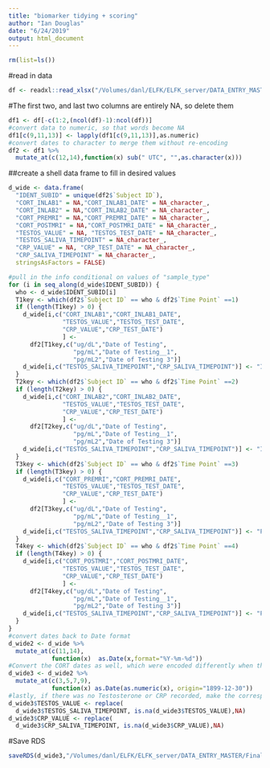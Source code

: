 ```yaml
---
title: "biomarker tidying + scoring"
author: "Ian Douglas"
date: "6/24/2019"
output: html_document
---
```

```r
rm(list=ls())
```
#read in data
```r
df <- readxl::read_xlsx("/Volumes/danl/ELFK/ELFK_server/DATA_ENTRY_MASTER/Finalized_copies_to_be_merged/biomarker_results.xlsx", col_names = TRUE)
```
#The first two, and last two columns are entirely NA, so delete them
```r
df1 <- df[-c(1:2,(ncol(df)-1):ncol(df))]
#convert data to numeric, so that words become NA
df1[c(9,11,13)] <- lapply(df1[c(9,11,13)],as.numeric)
#convert dates to character to merge them without re-encoding
df2 <- df1 %>%
  mutate_at(c(12,14),function(x) sub(" UTC", "",as.character(x)))
```

##create a shell data frame to fill in desired values
```r
d_wide <- data.frame(
  "IDENT_SUBID" = unique(df2$`Subject ID`),
  "CORT_INLAB1" = NA,"CORT_INLAB1_DATE" = NA_character_,
  "CORT_INLAB2" = NA,"CORT_INLAB2_DATE" = NA_character_,
  "CORT_PREMRI" = NA,"CORT_PREMRI_DATE" = NA_character_,
  "CORT_POSTMRI" = NA,"CORT_POSTMRI_DATE" = NA_character_,
  "TESTOS_VALUE" = NA, "TESTOS_TEST_DATE" = NA_character_,
  "TESTOS_SALIVA_TIMEPOINT" = NA_character_,
  "CRP_VALUE" = NA, "CRP_TEST_DATE" = NA_character_,
  "CRP_SALIVA_TIMEPOINT" = NA_character_,
  stringsAsFactors = FALSE)

#pull in the info conditional on values of "sample_type"
for (i in seq_along(d_wide$IDENT_SUBID)) {
  who <- d_wide$IDENT_SUBID[i]
  T1key <- which(df2$`Subject ID` == who & df2$`Time Point` ==1)
  if (length(T1key) > 0) {
    d_wide[i,c("CORT_INLAB1","CORT_INLAB1_DATE",
               "TESTOS_VALUE","TESTOS_TEST_DATE",
               "CRP_VALUE","CRP_TEST_DATE")
               ] <-
      df2[T1key,c("ug/dL","Date of Testing",
                  "pg/mL","Date of Testing__1",
                  "pg/mL2","Date of Testing 3")]
    d_wide[i,c("TESTOS_SALIVA_TIMEPOINT","CRP_SALIVA_TIMEPOINT")] <- "INLAB1"
  }
  T2key <- which(df2$`Subject ID` == who & df2$`Time Point` ==2)
  if (length(T2key) > 0) {
    d_wide[i,c("CORT_INLAB2","CORT_INLAB2_DATE",
               "TESTOS_VALUE","TESTOS_TEST_DATE",
               "CRP_VALUE","CRP_TEST_DATE")
               ] <-
      df2[T2key,c("ug/dL","Date of Testing",
                  "pg/mL","Date of Testing__1",
                  "pg/mL2","Date of Testing 3")]
    d_wide[i,c("TESTOS_SALIVA_TIMEPOINT","CRP_SALIVA_TIMEPOINT")] <- "INLAB2"
  }
  T3key <- which(df2$`Subject ID` == who & df2$`Time Point` ==3)
  if (length(T3key) > 0) {
    d_wide[i,c("CORT_PREMRI","CORT_PREMRI_DATE",
               "TESTOS_VALUE","TESTOS_TEST_DATE",
               "CRP_VALUE","CRP_TEST_DATE")
               ] <-
      df2[T3key,c("ug/dL","Date of Testing",
                  "pg/mL","Date of Testing__1",
                  "pg/mL2","Date of Testing 3")]
    d_wide[i,c("TESTOS_SALIVA_TIMEPOINT","CRP_SALIVA_TIMEPOINT")] <- "PREMRI"
  }
  T4key <- which(df2$`Subject ID` == who & df2$`Time Point` ==4)
  if (length(T4key) > 0) {
    d_wide[i,c("CORT_POSTMRI","CORT_POSTMRI_DATE",
               "TESTOS_VALUE","TESTOS_TEST_DATE",
               "CRP_VALUE","CRP_TEST_DATE")
               ] <-
      df2[T4key,c("ug/dL","Date of Testing",
                  "pg/mL","Date of Testing__1",
                  "pg/mL2","Date of Testing 3")]
    d_wide[i,c("TESTOS_SALIVA_TIMEPOINT","CRP_SALIVA_TIMEPOINT")] <- "POSTMRI"
  }
}
#convert dates back to Date format
d_wide2 <- d_wide %>% 
  mutate_at(c(11,14), 
            function(x)  as.Date(x,format="%Y-%m-%d"))
#Convert the CORT dates as well, which were encoded differently when the data was read in.
d_wide3 <- d_wide2 %>% 
  mutate_at(c(3,5,7,9),
            function(x) as.Date(as.numeric(x), origin="1899-12-30"))
#lastly, if there was no Testosterone or CRP recorded, make the corresponding "saliva_timepoint" also equal to NA
d_wide3$TESTOS_VALUE <- replace(
  d_wide3$TESTOS_SALIVA_TIMEPOINT, is.na(d_wide3$TESTOS_VALUE),NA)
d_wide3$CRP_VALUE <- replace(
  d_wide3$CRP_SALIVA_TIMEPOINT, is.na(d_wide3$CRP_VALUE),NA)
```
#Save RDS
```r
saveRDS(d_wide3,"/Volumes/danl/ELFK/ELFK_server/DATA_ENTRY_MASTER/Finalized_copies_to_be_merged/cort_testos_crp_wide_biomarker.rds")
```

